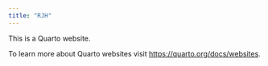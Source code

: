 ```yaml
---
title: "RJH"
---
```


This is a Quarto website.

To learn more about Quarto websites visit <https://quarto.org/docs/websites>.

